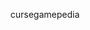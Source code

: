 <includeonly><center><twitterfeed height="300" nofooter theme="dark" linkcolor="#3674b3">cursegamepedia</twitterfeed></center></includeonly><noinclude>{{doc}}
[[Category:Templates|{{PAGENAME}}]]</noinclude>
